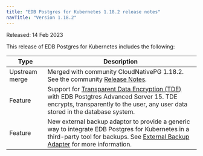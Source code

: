 ```yaml
---
title: "EDB Postgres for Kubernetes 1.18.2 release notes"
navTitle: "Version 1.18.2"
---
```


Released: 14 Feb 2023

This release of EDB Postgres for Kubernetes includes the following:

|      Type      |                                                                                  Description                                                                                   |
| -------------- | ------------------------------------------------------------------------------------------------------------------------------------------------------------------------------ |
| Upstream merge | Merged with community CloudNativePG 1.18.2. See the community [Release Notes](https://cloudnative-pg.io/documentation/1.18/release_notes/v1.18/).                                    |
| Feature  | Support for [Transparent Data Encryption (TDE)](/tde/latest) with EDB Postgtres Advanced Server 15. TDE encrypts, transparently to the user, any user data stored in the database system. |
| Feature | New external backup adaptor to provide a generic way to integrate EDB Postgres for Kubernetes in a third-party tool for backups. See [External Backup Adapter](/postgres_for_kubernetes/latest/addons/#external-backup-adapter) for more information.|